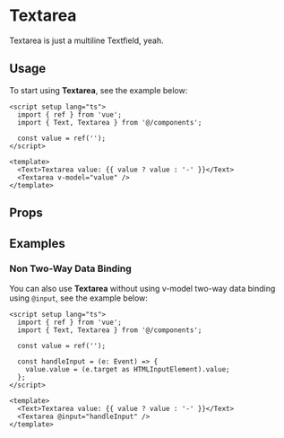 

<Meta title="Components/Textarea" component={Textarea} />

# Textarea
Textarea is just a multiline Textfield, yeah.

## Usage
To start using **Textarea**, see the example below:

<div className="demo-block">
  <Story of={TextareaStories.DocUsage} />

  ```tsx
  <script setup lang="ts">
    import { ref } from 'vue';
    import { Text, Textarea } from '@/components';

    const value = ref('');
  </script>

  <template>
    <Text>Textarea value: {{ value ? value : '-' }}</Text>
    <Textarea v-model="value" />
  </template>
  ```
</div>

## Props
<ArgTypes of={Textarea} />

## Examples
### Non Two-Way Data Binding
You can also use **Textarea** without using v-model two-way data binding using `@input`, see the example below:

<div className="demo-block">
  <Story of={TextareaStories.DocNonTWDB} />

  ```tsx
  <script setup lang="ts">
    import { ref } from 'vue';
    import { Text, Textarea } from '@/components';

    const value = ref('');

    const handleInput = (e: Event) => {
      value.value = (e.target as HTMLInputElement).value;
    };
  </script>

  <template>
    <Text>Textarea value: {{ value ? value : '-' }}</Text>
    <Textarea @input="handleInput" />
  </template>
  ```
</div>
